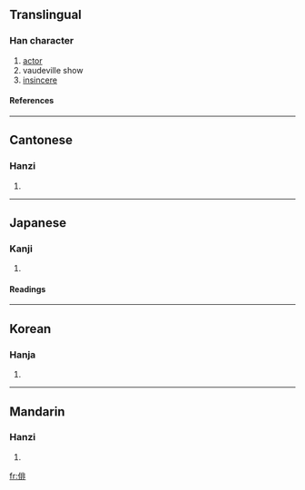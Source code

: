 ==Translingual==
===Han character===
{{Han char|rad=人|as=08|sn=10|four=2121<sub>1</sub>|canj=人中一卜 (OLMY)}}
# [[actor]]
# vaudeville show
# [[insincere]]
====References====
{{Han ref|kx=0106.100|dkj=00726|dj=0226.050|hdz=10174.030|uh=4FF3|ud=20467|bh=ADD6|bd=44502}}
----
==Cantonese==
===Hanzi===
{{yue-hanzi|jyut=|y=paai4}}
# {{defn|Cantonese}}
----
==Japanese==
===Kanji===
{{ja-kanji|grade=|rs=人08}}
# {{defn|Japanese}} 
====Readings====
{{ja-readings|on=[[はい]] (hai)|kun=[[わざおぎ]] (wazaogi)}}
----
==Korean==
===Hanja===
{{ko-hanja|hangeul=배|rv=bae|mr=pae}}
# {{defn|Korean}}
----
==Mandarin==
===Hanzi===
{{cmn-hanzi|pin=[[pái]] (pai2)|wg=p'ai<sup>2</sup>}}
# {{defn|Mandarin}}

[[fr:俳]]